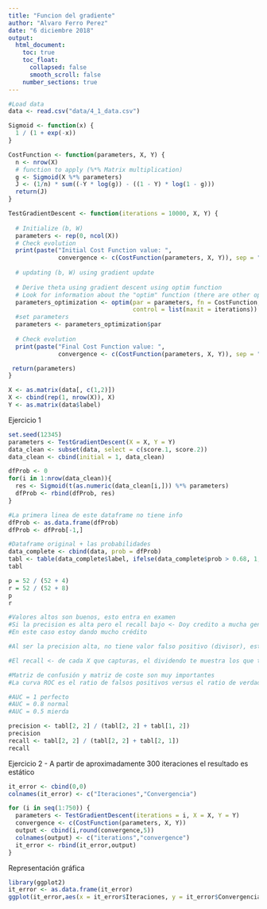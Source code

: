 ```yaml
---
title: "Funcion del gradiente"
author: "Alvaro Ferro Perez"
date: "6 diciembre 2018"
output:
  html_document:
    toc: true
    toc_float:
      collapsed: false
      smooth_scroll: false
    number_sections: true
---
```


```r
#Load data
data <- read.csv("data/4_1_data.csv")

Sigmoid <- function(x) { 
  1 / (1 + exp(-x))
}

CostFunction <- function(parameters, X, Y) {
  n <- nrow(X)
  # function to apply (%*% Matrix multiplication)
  g <- Sigmoid(X %*% parameters)
  J <- (1/n) * sum((-Y * log(g)) - ((1 - Y) * log(1 - g)))
  return(J)
}

```


```r

TestGradientDescent <- function(iterations = 10000, X, Y) {
  
  # Initialize (b, W)
  parameters <- rep(0, ncol(X))
  # Check evolution
  print(paste("Initial Cost Function value: ", 
              convergence <- c(CostFunction(parameters, X, Y)), sep = ""))
  
  # updating (b, W) using gradient update
  
  # Derive theta using gradient descent using optim function
  # Look for information about the "optim" function (there are other options)
  parameters_optimization <- optim(par = parameters, fn = CostFunction, X = X, Y = Y, 
                                   control = list(maxit = iterations))
  #set parameters
  parameters <- parameters_optimization$par
  
  # Check evolution
  print(paste("Final Cost Function value: ", 
              convergence <- c(CostFunction(parameters, X, Y)), sep = ""))

 return(parameters) 
}
```

```r

X <- as.matrix(data[, c(1,2)])
X <- cbind(rep(1, nrow(X)), X)
Y <- as.matrix(data$label)
```


Ejercicio 1

```r
set.seed(12345)
parameters <- TestGradientDescent(X = X, Y = Y)
data_clean <- subset(data, select = c(score.1, score.2))
data_clean <- cbind(initial = 1, data_clean)

dfProb <- 0
for(i in 1:nrow(data_clean)){
  res <- Sigmoid(t(as.numeric(data_clean[i,])) %*% parameters)
  dfProb <- rbind(dfProb, res)
}

#La primera linea de este dataframe no tiene info
dfProb <- as.data.frame(dfProb)
dfProb <- dfProb[-1,]

#Dataframe original + las probabilidades
data_complete <- cbind(data, prob = dfProb)
tabl <- table(data_complete$label, ifelse(data_complete$prob > 0.68, 1, 0))
tabl
```

```r
p = 52 / (52 + 4)
r = 52 / (52 + 8)
p
r

#Valores altos son buenos, esto entra en examen
#Si la precision es alta pero el recall bajo <- Doy credito a mucha gente pero no cojo a muchos de los que no me pagan
#En este caso estoy dando mucho crédito

#Al ser la precision alta, no tiene valor falso positivo (divisor), esto significa que aciertas, el que dices que no paga no paga al final

#El recall <- de cada X que capturas, el dividendo te muestra los que te la lían

#Matriz de confusión y matriz de coste son muy importantes
#La curva ROC es el ratio de falsos positivos versus el ratio de verdaderos positivos que ambos salen de la matriz de confusion

#AUC = 1 perfecto
#AUC = 0.8 normal
#AUC = 0.5 mierda

precision <- tabl[2, 2] / (tabl[2, 2] + tabl[1, 2])
precision
recall <- tabl[2, 2] / (tabl[2, 2] + tabl[2, 1])
recall
```


Ejercicio 2 - A partir de aproximadamente 300 iteraciones el resultado es estático

```r
it_error <- cbind(0,0)
colnames(it_error) <- c("Iteraciones","Convergencia")

for (i in seq(1:750)) {
  parameters <- TestGradientDescent(iterations = i, X = X, Y = Y)
  convergence <- c(CostFunction(parameters, X, Y))
  output <- cbind(i,round(convergence,5))
  colnames(output) <- c("iterations","convergence")
  it_error <- rbind(it_error,output)
}
```

Representación gráfica

```r
library(ggplot2)
it_error <- as.data.frame(it_error)
ggplot(it_error,aes(x = it_error$Iteraciones, y = it_error$Convergencia)) + geom_smooth() + xlab('Iteraciones') + ylab('Convergencia')
```








